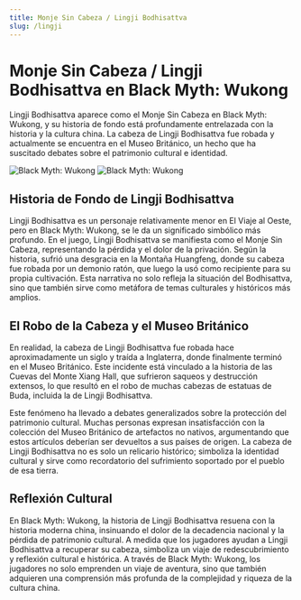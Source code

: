 ```yaml
---
title: Monje Sin Cabeza / Lingji Bodhisattva
slug: /lingji
---
```


# Monje Sin Cabeza / Lingji Bodhisattva en Black Myth: Wukong

Lingji Bodhisattva aparece como el Monje Sin Cabeza en Black Myth: Wukong, y su historia de fondo está profundamente entrelazada con la historia y la cultura china. La cabeza de Lingji Bodhisattva fue robada y actualmente se encuentra en el Museo Británico, un hecho que ha suscitado debates sobre el patrimonio cultural e identidad.

<img src="https://image.informedainews.com/wutou.jpg" alt="Black Myth: Wukong"/>

<img src="https://image.informedainews.com/linji.jpeg" alt="Black Myth: Wukong"/>

## Historia de Fondo de Lingji Bodhisattva

Lingji Bodhisattva es un personaje relativamente menor en El Viaje al Oeste, pero en Black Myth: Wukong, se le da un significado simbólico más profundo. En el juego, Lingji Bodhisattva se manifiesta como el Monje Sin Cabeza, representando la pérdida y el dolor de la privación. Según la historia, sufrió una desgracia en la Montaña Huangfeng, donde su cabeza fue robada por un demonio ratón, que luego la usó como recipiente para su propia cultivación. Esta narrativa no solo refleja la situación del Bodhisattva, sino que también sirve como metáfora de temas culturales y históricos más amplios.

## El Robo de la Cabeza y el Museo Británico

En realidad, la cabeza de Lingji Bodhisattva fue robada hace aproximadamente un siglo y traída a Inglaterra, donde finalmente terminó en el Museo Británico. Este incidente está vinculado a la historia de las Cuevas del Monte Xiang Hall, que sufrieron saqueos y destrucción extensos, lo que resultó en el robo de muchas cabezas de estatuas de Buda, incluida la de Lingji Bodhisattva.

Este fenómeno ha llevado a debates generalizados sobre la protección del patrimonio cultural. Muchas personas expresan insatisfacción con la colección del Museo Británico de artefactos no nativos, argumentando que estos artículos deberían ser devueltos a sus países de origen. La cabeza de Lingji Bodhisattva no es solo un relicario histórico; simboliza la identidad cultural y sirve como recordatorio del sufrimiento soportado por el pueblo de esa tierra.

## Reflexión Cultural

En Black Myth: Wukong, la historia de Lingji Bodhisattva resuena con la historia moderna china, insinuando el dolor de la decadencia nacional y la pérdida de patrimonio cultural. A medida que los jugadores ayudan a Lingji Bodhisattva a recuperar su cabeza, simboliza un viaje de redescubrimiento y reflexión cultural e histórica. A través de Black Myth: Wukong, los jugadores no solo emprenden un viaje de aventura, sino que también adquieren una comprensión más profunda de la complejidad y riqueza de la cultura china.